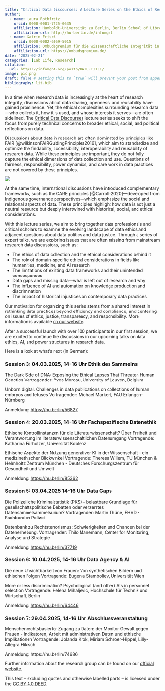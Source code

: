 ```yaml
---
title: "Critical Data Discourses: A Lecture Series on the Ethics of Research Data "
author:
  - name: Laura Rothfritz
    orcid: 0000-0001-7525-0635
    affiliation: Humboldt-Universität zu Berlin, Berlin School of Library and Information Science (IBI)
    affiliation-url: http://hu-berlin.de/infomgnt
  - name: Katrin Frisch
    orcid: 0000-0002-6669-5015
    affiliation: Ombudsgremium für die wissenschaftliche Integrität in Deutschland
    affiliation-url: https://ombudsgremium.de/ 
date: "2025-02-21"
categories: [Lab Life, Research]
citation:
  url: https://infomgnt.org/posts/DATE-TITLE/
image: pic.png
draft: false # setting this to `true` will prevent your post from appearing on your listing page until you're ready!
bibliography: lit.bib
---
```


In a time when research data is increasingly at the heart of research integrity, discussions about data sharing, openness, and reusability have gained prominence. Yet, the ethical complexities surrounding research data—who collects it, how it is used, and whose interests it serves—are often sidelined. The [Critical Data Discourses](https://critical-data-discourse.quarto.pub/) lecture series seeks to shift the focus from purely technical concerns to broader ethical, social, and political reflections on data.

Discussions about data in research are often dominated by principles like FAIR [@wilkinsonFAIRGuidingPrinciples2016], which aim to standardize and optimize the findability, accessibility, interoperability and reusability of research data. While these principles are important, they do not fully capture the ethical dimensions of data collection and use. Questions of fairness, responsibility, power dynamics, and care work in data practices are not covered by these principles.

![](poster.png)

At the same time, international discussions have introduced complementary frameworks, such as the CARE principles [@Carroll-2020]—developed from Indigenous governance perspectives—which emphasize the social and relational aspects of data. These principles highlight how data is not just a neutral resource but deeply intertwined with historical, social, and ethical considerations.

With this lecture series, we aim to bring together data professionals and critical scholars to examine the evolving landscape of data ethics and adjacent questions about data politics and data justice. Through a series of expert talks, we are exploring issues that are often missing from mainstream research data discussions, such as:

-   The ethics of data collection and the ethical considerations behind it
-   The role of domain-specific ethical considerations in fields like humanities, medicine, and AI research
-   The limitations of existing data frameworks and their unintended consequences
-   Data gaps and missing data—what is left out of research and why
-   The influence of AI and automation on knowledge production and discrimination
-   The impact of historical injustices on contemporary data practices

Our motivation for organizing this series stems from a shared interest in rethinking data practices beyond efficiency and compliance, and centering on issues of ethics, justice, transparency, and responsibility. More information is available [on our website](https://critical-data-discourse.quarto.pub/).

After a successful launch with over 100 participants in our first session, we are excited to continue the discussions in our upcoming talks on data ethics, AI, and power structures in research data.

Here is a look at what’s next (in German):

### Session 3: 04.03.2025, 14-16 Uhr Ethik des Sammelns

The Dark Side of DNA: Exposing the Ethical Lapses That Threaten Human Genetics Vortragender: Yves Moreau, University of Leuven, Belgium

Unborn digital. Challenges in data publications on collections of human embryos and fetuses Vortragender: Michael Markert, FAU Erlangen-Nürnberg

Anmeldung: <https://hu.berlin/56827>

### Session 4: 20.03.2025, 14-16 Uhr Fachspezifische Datenethik

Ethische Kontrollinstanzen für die Literaturwissenschaft? Über Freiheit und Verantwortung im literaturwissenschaftlichen Datenumgang Vortragende: Katharina Fürholzer, Universität Koblenz

Ethische Aspekte der Nutzung generativer KI in der Wissenschaft – ein medizinethischer Blickwinkel Vortragende: Theresa Willem, TU München & Helmholtz Zentrum München - Deutsches Forschungszentrum für Gesundheit und Umwelt

Anmeldung: <https://hu.berlin/85362>

### Session 5: 03.04.2025 14-16 Uhr Data Gaps

Die Polizeiliche Kriminalstatistik (PKS) – belastbare Grundlage für gesellschaftspolitische Debatten oder verzerrtes Datensammelsammelsurium? Vortragender: Martin Thüne, FHVD - Fachbereich Polizei

Datenbank zu Rechtsterrorismus: Schwierigkeiten und Chancen bei der Datenerhebung. Vortragender: Thilo Manemann, Center for Monitoring, Analyse und Strategie

Anmeldung: <https://hu.berlin/37719>

### Session 6: 10.04.2025, 14-16 Uhr Data Agency & AI

Die neue Unsichtbarkeit von Frauen: Von synthetischen Bildern und ethischen Folgen Vortragende: Eugenia Stamboliev, Universität Wien

More or less discrimination? Psychological (and other) AIs in personnel selection Vortragende: Helena Mihaljević, Hochschule für Technik und Wirtschaft, Berlin

Anmeldung: <https://hu.berlin/64446>

### Session 7: 29.04.2025, 14-16 Uhr Abschlussveranstaltung

Menschenrechtsbasierter Zugang zu Daten: der Monitor Gewalt gegen Frauen - Indikatoren, Arbeit mit administrativen Daten und ethische Implikationen Vortragende: Jolanda Krok, Miriam Schroer-Hippel, Lilly-Allegra Hikisch

Anmeldung: <https://hu.berlin/74686>

Further information about the research group can be found on our [official website](http://hu.berlin/infomgnt).

This text – excluding quotes and otherwise labelled parts – is licensed under the [CC BY 4.0 DEED](https://creativecommons.org/licenses/by/4.0/deed.de).
